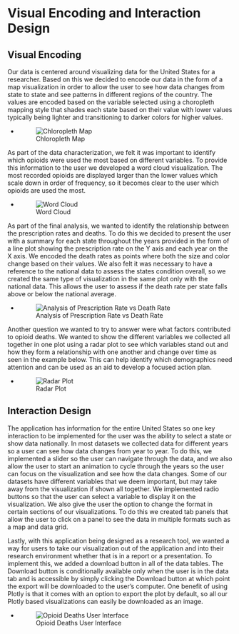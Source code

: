 # Visual Encoding and Interaction Design

## Visual Encoding

Our data is centered around visualizing data for the United States for a researcher. Based on this we decided to encode our data in the form of a map visualization in order to allow the user to see how data changes from state to state and see patterns in different regions of the country. The values are encoded based on the variable selected using a choropleth mapping style that shades each state based on their value with lower values typically being lighter and transitioning to darker colors for higher values.

+ ![Chloropleth Map](./images/chloropleth_map.JPG)  

As part of the data characterization, we felt it was important to identify which opioids were used the most based on different variables. To provide this information to the user we developed a word cloud visualization. The most recorded opioids are displayed larger than the lower values which scale down in order of frequency, so it becomes clear to the user which opioids are used the most.

+ ![Word Cloud](./images/word_cloud.jpg)  

As part of the final analysis, we wanted to identify the relationship between the prescription rates and deaths. To do this we decided to present the user with a summary for each state throughout the years provided in the form of a line plot showing the prescription rate on the Y axis and each year on the X axis. We encoded the death rates as points where both the size and color change based on their values. We also felt it was necessary to have a reference to the national data to assess the states condition overall, so we created the same type of visualization in the same plot only with the national data.  This allows the user to assess if the death rate per state falls above or below the national average.

+ ![Analysis of Prescription Rate vs Death Rate](./images/analysis1.JPG)  

Another question we wanted to try to answer were what factors contributed to opioid deaths. We wanted to show the different variables we collected all together in one plot using a radar plot to see which variables stand out and how they form a relationship with one another and change over time as seen in the example below. This can help identify which demographics need attention and can be used as an aid to develop a focused action plan.

+ ![Radar Plot](./images/radar_plot.JPG)  


## Interaction Design

The application has information for the entire United States so one key interaction to be implemented for the user was the ability to select a state or show data nationally. In most datasets we collected data for different years so a user can see how data changes from year to year. To do this, we implemented a slider so the user can navigate through the data, and we also allow the user to start an animation to cycle through the years so the user can focus on the visualization and see how the data changes. Some of our datasets have different variables that we deem important, but may take away from the visualization if shown all together. We implemented radio buttons so that the user can select a variable to display it on the visualization. We also give the user the option to change the format in certain sections of our visualizations. To do this we created tab panels that allow the user to click on a panel to see the data in multiple formats such as a map and data grid.

Lastly, with this application being designed as a research tool, we wanted a way for users to take our visualization out of the application and into their research environment whether that is in a report or a presentation. To implement this, we added a download button in all of the data tables. The Download button is conditionally available only when the user is in the data tab and is accessible by simply clicking the Download button at which point the export will be downloaded to the user’s computer. One benefit of using Plotly is that it comes with an option to export the plot by default, so all our Plotly based visualizations can easily be downloaded as an image.

+ ![Opioid Deaths User Interface](./images/user_interface.JPG)  
